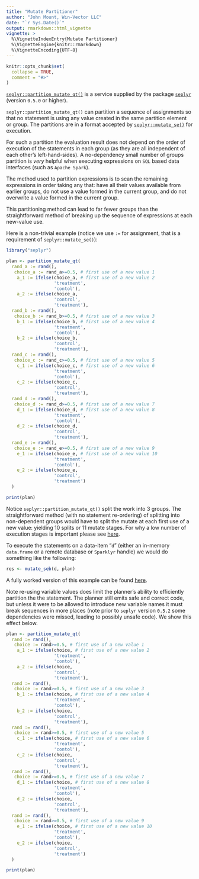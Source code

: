 ```yaml
---
title: "Mutate Partitioner"
author: "John Mount, Win-Vector LLC"
date: "`r Sys.Date()`"
output: rmarkdown::html_vignette
vignette: >
  %\VignetteIndexEntry{Mutate Partitioner}
  %\VignetteEngine{knitr::rmarkdown}
  %\VignetteEncoding{UTF-8}
---
```


```r
knitr::opts_chunk$set(
  collapse = TRUE,
  comment = "#>"
)
```

[`seplyr::partition_mutate_qt()`](https://winvector.github.io/seplyr/reference/partition_mutate_qt.html) is
a service supplied by the package [`seplyr`](https://winvector.github.io/seplyr/) (version `0.5.0` or higher).

`seplyr::partition_mutate_qt()` can partition a sequence of assignments so that no statement is using any value created in the same partition element or group.
The partitions are in a format accepted by [`seplyr::mutate_se()`](https://winvector.github.io/seplyr/reference/mutate_se.html) for execution.

For such a partition the evaluation result does not depend on the order of execution of the statements in each group (as they are all independent of each other's left-hand-sides).  A no-dependency small number of 
groups partition is *very* helpful when executing expressions on `SQL` based 
data interfaces (such as `Apache Spark`).

The method used to partition expressions is
to scan the remaining expressions in order taking any that: have all their values available from earlier groups,
do not use a value formed in the current group, and do not overwrite a value formed in the current group.

This partitioning method can lead to far fewer
groups than the straightforward method of breaking up the sequence of expressions
at each new-value use.

Here is a non-trivial example (notice we use `:=` for assignment, that is a requirement of `seplyr::mutate_se()`):

```r
library("seplyr")

plan <- partition_mutate_qt(
  rand_a := rand(),
   choice_a := rand_a>=0.5, # first use of a new value 1
    a_1 := ifelse(choice_a, # first use of a new value 2
                  'treatment', 
                  'contol'),
    a_2 := ifelse(choice_a, 
                  'control', 
                  'treatment'),
  rand_b := rand(),
   choice_b := rand_b>=0.5, # first use of a new value 3
    b_1 := ifelse(choice_b, # first use of a new value 4
                  'treatment', 
                  'contol'),
    b_2 := ifelse(choice_b, 
                  'control', 
                  'treatment'),
  rand_c := rand(),
   choice_c := rand_c>=0.5, # first use of a new value 5
    c_1 := ifelse(choice_c, # first use of a new value 6
                  'treatment', 
                  'contol'),
    c_2 := ifelse(choice_c, 
                  'control', 
                  'treatment'),
  rand_d := rand(),
   choice_d := rand_d>=0.5, # first use of a new value 7
    d_1 := ifelse(choice_d, # first use of a new value 8
                  'treatment', 
                  'contol'),
    d_2 := ifelse(choice_d, 
                  'control', 
                  'treatment'),
  rand_e := rand(),
   choice_e := rand_e>=0.5, # first use of a new value 9
    e_1 := ifelse(choice_e, # first use of a new value 10
                  'treatment', 
                  'contol'),
    e_2 := ifelse(choice_e, 
                  'control', 
                  'treatment')
  )

print(plan)
```

Notice `seplyr::partition_mutate_qt()` split the work into 3 groups.
The straightforward method (with no statement re-ordering) of splitting into
non-dependent groups would have to split the mutate at each first use of a 
new value: yielding 10 splits or 11 mutate stages.  For why a low number
of execution stages is 
important please see [here](http://winvector.github.io/FluidData/partition_mutate.html).

To execute the statements on a data-item "`d`" (either an in-memory `data.frame`
or a remote database or `Sparklyr` handle) we would do something like the following:

```r
res <- mutate_seb(d, plan)
```

A fully worked version of this example can be found [here](http://winvector.github.io/FluidData/partition_mutate_ex2.html).

Note re-using variable values does limit the planner's ability to efficiently partition the the statement.  The planner still emits safe and correct code, but unless it were to be allowed to introduce new variable names it must break sequences in more places (note prior to `seplyr` version `0.5.2` some dependencies were missed, leading to possibly unsafe code).  We show this effect below.

```r
plan <- partition_mutate_qt(
  rand := rand(),
   choice := rand>=0.5, # first use of a new value 1
    a_1 := ifelse(choice, # first use of a new value 2
                  'treatment', 
                  'contol'),
    a_2 := ifelse(choice, 
                  'control', 
                  'treatment'),
  rand := rand(),
   choice := rand>=0.5, # first use of a new value 3
    b_1 := ifelse(choice, # first use of a new value 4
                  'treatment', 
                  'contol'),
    b_2 := ifelse(choice, 
                  'control', 
                  'treatment'),
  rand := rand(),
   choice := rand>=0.5, # first use of a new value 5
    c_1 := ifelse(choice, # first use of a new value 6
                  'treatment', 
                  'contol'),
    c_2 := ifelse(choice, 
                  'control', 
                  'treatment'),
  rand := rand(),
   choice := rand>=0.5, # first use of a new value 7
    d_1 := ifelse(choice, # first use of a new value 8
                  'treatment', 
                  'contol'),
    d_2 := ifelse(choice, 
                  'control', 
                  'treatment'),
  rand := rand(),
   choice := rand>=0.5, # first use of a new value 9
    e_1 := ifelse(choice, # first use of a new value 10
                  'treatment', 
                  'contol'),
    e_2 := ifelse(choice, 
                  'control', 
                  'treatment')
  )

print(plan)
```


